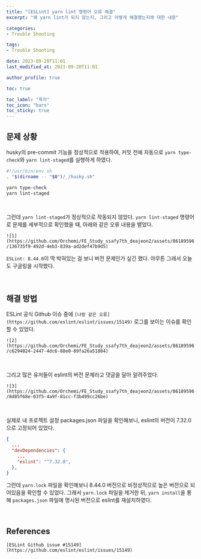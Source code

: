 ```yaml
---
title: "[ESLint] yarn lint 명령어 오류 해결"
excerpt: "왜 yarn lint가 되지 않는지, 그리고 어떻게 해결했는지에 대한 내용"

categories: 
- Trouble Shooting

tags:
- Trouble Shooting

date: 2023-09-20T11:01
last_modified_at: 2023-09-20T11:01

author_profile: true

toc: true

toc_label: "목차"
toc_icon: "bars"
toc_sticky: true
---
```


## 문제 상황

husky의 pre-commit 기능을 정상적으로 적용하여, 커밋 전에 자동으로 `yarn type-check`와 `yarn lint-staged`를 실행하게 하였다.

```bash
#!/usr/bin/env sh
. "$(dirname -- "$0")/_/husky.sh"

yarn type-check
yarn lint-staged
```

<br />

그런데 `yarn lint-staged`가 정상적으로 작동되지 않았다. `yarn lint-staged` 명령어로 문제를 세부적으로 확인했을 때, 아래와 같은 오류 내용을 뱉었다.

`![1](https://github.com/Orchemi/FE_Study_ssafy7th_deajeon2/assets/86189596/136735f9-492d-4eb3-839a-ad2def47b9d5)`


`ESLint: 8.44.0`이 딱 박혀있는 걸 보니 버전 문제인가 싶긴 했다. 아무튼 그래서 오늘도 구글링을 시작했다.

<br />

## 해결 방법

ESLint 공식 Github 이슈 중에 `[나랑 같은 오류](https://github.com/eslint/eslint/issues/15149)` 로그를 보이는 이슈를 확인할 수 있었다.

`![2](https://github.com/Orchemi/FE_Study_ssafy7th_deajeon2/assets/86189596/c6294024-2447-4dc6-88e0-89fa26a51804)`

<br />

그리고 많은 유저들이 eslint의 버전 문제라고 댓글을 달아 알려주었다.

`![3](https://github.com/Orchemi/FE_Study_ssafy7th_deajeon2/assets/86189596/8d85f68e-03f5-4a9f-81cc-f3b499cc26be)`

<br />

실제로 내 프로젝트 설정 packages.json 파일을 확인해보니, eslint의 버전이 7.32.0으로 고정되어 있었다.

```json
{
  ...
  "devDependencies": {
    ...
    "eslint": "^7.32.0",
  },  
}
```

그런데 `yarn.lock` 파일을 확인해보니 8.44.0 버전으로 비정상적으로 높은 버전으로 되어있음을 확인할 수 있었다. 그래서 `yarn.lock` 파일을 제거한 뒤, `yarn install`을 통해 `packages.json` 파일에 명시된 버전으로 eslint를 재설치하였다.


<br />

## References

`[ESLint Github issue #15149](https://github.com/eslint/eslint/issues/15149)`